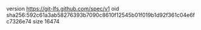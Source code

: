 version https://git-lfs.github.com/spec/v1
oid sha256:592c61a3ab58276393b7090c8610f12545b01f019b1d92f361c04e6fc7326e74
size 16474
